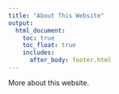 ```yaml
---
title: "About This Website"
output: 
  html_document:
    toc: true
    toc_float: true
    includes:
      after_body: footer.html
---
```


More about this website.
